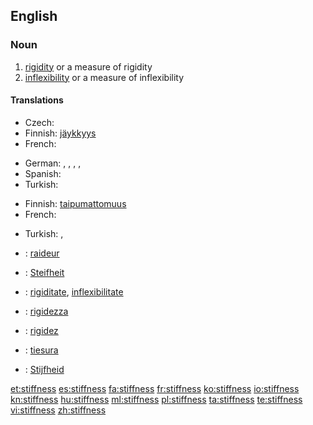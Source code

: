 ==English==

===Noun===
{{en-noun|es|-}}

# [[rigidity]] or a measure of rigidity
# [[inflexibility]] or a measure of inflexibility

====Translations====
{{trans-top|rigidity}}
* Czech: {{t-|cs|ztuhlost|f}}
* Finnish: [[jäykkyys]]
* French: {{t+|fr|rigidité}}
{{trans-mid}}
* German: {{t|de|Erstarrung|f}}, {{t|de|Starre|f}}, {{t|de|Steife|f}}, {{t|de|Steifigkeit|f}}, {{t|de|Steifheit|f}}
* Spanish: {{t+|es|rigidez|f}}
* Turkish: {{t|tr|katılık}}
{{trans-bottom}}

{{trans-top|inflexibility}}
* Finnish: [[taipumattomuus]]
* French: {{t+|fr|inflexibilité}}
{{trans-mid}}
* Turkish: {{t|tr|direngenlik}}, {{t|tr|inatçılık}}
{{trans-bottom}}

{{checktrans-top}}
* {{ttbc|fr}}: [[raideur]]
* {{ttbc|de}}: [[Steifheit]]
* {{ttbc|ia}}: [[rigiditate]], [[inflexibilitate]]
* {{ttbc|it}}: [[rigidezza]]
{{trans-mid}}
* {{ttbc|pt}}: [[rigidez]]
* {{ttbc|es}}: [[tiesura]]
* {{ttbc|nl}}: [[Stijfheid]]
{{trans-bottom}}

[[et:stiffness]]
[[es:stiffness]]
[[fa:stiffness]]
[[fr:stiffness]]
[[ko:stiffness]]
[[io:stiffness]]
[[kn:stiffness]]
[[hu:stiffness]]
[[ml:stiffness]]
[[pl:stiffness]]
[[ta:stiffness]]
[[te:stiffness]]
[[vi:stiffness]]
[[zh:stiffness]]
